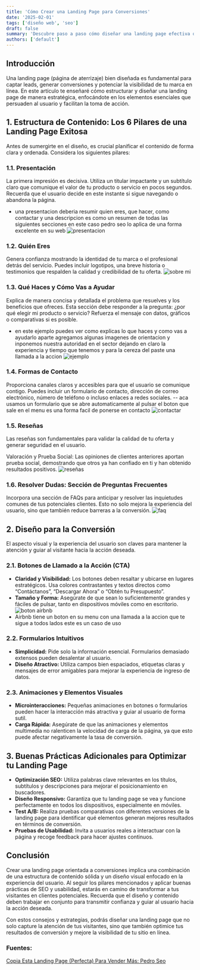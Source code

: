 ```yaml
---
title: 'Cómo Crear una Landing Page para Conversiones'
date: '2025-02-01'
tags: ['diseño web', 'seo']
draft: false
summary: 'Descubre paso a paso cómo diseñar una landing page efectiva que capte leads y mejore la conversión de tu sitio, con estrategias de contenido y diseño optimizadas para SEO.'
authors: ['default']
---
```


## Introducción

Una landing page (página de aterrizaje) bien diseñada es fundamental para captar leads, generar conversiones y potenciar la visibilidad de tu marca en línea. En este artículo te enseñaré cómo estructurar y diseñar una landing page de manera estratégica, enfocándote en los elementos esenciales que persuaden al usuario y facilitan la toma de acción.

## 1. Estructura de Contenido: Los 6 Pilares de una Landing Page Exitosa

Antes de sumergirte en el diseño, es crucial planificar el contenido de forma clara y ordenada. Considera los siguientes pilares:

### 1.1. Presentación

La primera impresión es decisiva. Utiliza un titular impactante y un subtítulo claro que comunique el valor de tu producto o servicio en pocos segundos. Recuerda que el usuario decide en este instante si sigue navegando o abandona la página.

- una presentacion deberia resumir quien eres, que hacer, como contactar y una descripcion es como un resumen de todas las siguientes secciones en este caso pedro seo lo aplica de una forma excelente en su web
  ![presentacion](https://res.cloudinary.com/dq0pfesxe/image/upload/v1738441600/o7r4cxwetniyj3806kvc.png)

### 1.2. Quién Eres

Genera confianza mostrando la identidad de tu marca o el profesional detrás del servicio. Puedes incluir logotipos, una breve historia o testimonios que respalden la calidad y credibilidad de tu oferta.
![sobre mi](https://res.cloudinary.com/dq0pfesxe/image/upload/v1738442772/Captura_de_pantalla_2025-02-01_214541_bz1ffr.png)

### 1.3. Qué Haces y Cómo Vas a Ayudar

Explica de manera concisa y detallada el problema que resuelves y los beneficios que ofreces. Esta sección debe responder a la pregunta: ¿por qué elegir mi producto o servicio? Refuerza el mensaje con datos, gráficos o comparativas si es posible.

- en este ejemplo puedes ver como explicas lo que haces y como vas a ayudarlo aparte agregamos algunas imagenes de orientacion y inponemos nuestra autoridad en el sector dejando en claro la experiencia y tiempo que tenemos y para la cereza del paste una llamada a la accion
  ![ejemplo](https://res.cloudinary.com/dq0pfesxe/image/upload/v1738441804/p1amvrtdhmkcdagtmiqp.png)

### 1.4. Formas de Contacto

Proporciona canales claros y accesibles para que el usuario se comunique contigo. Puedes incluir un formulario de contacto, dirección de correo electrónico, número de teléfono o incluso enlaces a redes sociales.
-- aca usamos un formulario que se abre automaticamente al pulsar el boton que sale en el menu es una forma facil de ponerse en contacto
![contactar](https://res.cloudinary.com/dq0pfesxe/image/upload/v1738442110/Captura_de_pantalla_2025-02-01_213439_qtjt1w.png)

### 1.5. Reseñas

Las reseñas son fundamentales para validar la calidad de tu oferta y generar seguridad en el usuario.

Valoración y Prueba Social: Las opiniones de clientes anteriores aportan prueba social, demostrando que otros ya han confiado en ti y han obtenido resultados positivos.
![reseñas](https://res.cloudinary.com/dq0pfesxe/image/upload/v1738442259/Captura_de_pantalla_2025-02-01_213532_w7vetc.png)

### 1.6. Resolver Dudas: Sección de Preguntas Frecuentes

Incorpora una sección de FAQs para anticipar y resolver las inquietudes comunes de tus potenciales clientes. Esto no solo mejora la experiencia del usuario, sino que también reduce barreras a la conversión.
![faq](https://res.cloudinary.com/dq0pfesxe/image/upload/v1738442490/Captura_de_pantalla_2025-02-01_214059_netr9j.png)

## 2. Diseño para la Conversión

El aspecto visual y la experiencia del usuario son claves para mantener la atención y guiar al visitante hacia la acción deseada.

### 2.1. Botones de Llamado a la Acción (CTA)

- **Claridad y Visibilidad:** Los botones deben resaltar y ubicarse en lugares estratégicos. Usa colores contrastantes y textos directos como “Contáctanos”, “Descargar Ahora” o “Obtén tu Presupuesto”.
- **Tamaño y Forma:** Asegúrate de que sean lo suficientemente grandes y fáciles de pulsar, tanto en dispositivos móviles como en escritorio.
  ![boton airbnb](https://res.cloudinary.com/dq0pfesxe/image/upload/v1738441373/krb06onkrmpxi79fksul.png)
- Airbnb tiene un boton en su menu con una llamada a la accion que te sigue a todos lados este es un caso de uso

### 2.2. Formularios Intuitivos

- **Simplicidad:** Pide solo la información esencial. Formularios demasiado extensos pueden desalentar al usuario.
- **Diseño Atractivo:** Utiliza campos bien espaciados, etiquetas claras y mensajes de error amigables para mejorar la experiencia de ingreso de datos.

### 2.3. Animaciones y Elementos Visuales

- **Microinteracciones:** Pequeñas animaciones en botones o formularios pueden hacer la interacción más atractiva y guiar al usuario de forma sutil.
- **Carga Rápida:** Asegúrate de que las animaciones y elementos multimedia no ralenticen la velocidad de carga de la página, ya que esto puede afectar negativamente la tasa de conversión.

## 3. Buenas Prácticas Adicionales para Optimizar tu Landing Page

- **Optimización SEO:** Utiliza palabras clave relevantes en los títulos, subtítulos y descripciones para mejorar el posicionamiento en buscadores.
- **Diseño Responsivo:** Garantiza que tu landing page se vea y funcione perfectamente en todos los dispositivos, especialmente en móviles.
- **Test A/B:** Realiza pruebas comparativas con diferentes versiones de la landing page para identificar qué elementos generan mejores resultados en términos de conversión.
- **Pruebas de Usabilidad:** Invita a usuarios reales a interactuar con la página y recoge feedback para hacer ajustes continuos.

## Conclusión

Crear una landing page orientada a conversiones implica una combinación de una estructura de contenido sólida y un diseño visual enfocado en la experiencia del usuario. Al seguir los pilares mencionados y aplicar buenas prácticas de SEO y usabilidad, estarás en camino de transformar a tus visitantes en clientes potenciales. Recuerda que el diseño y contenido deben trabajar en conjunto para transmitir confianza y guiar al usuario hacia la acción deseada.

Con estos consejos y estrategias, podrás diseñar una landing page que no solo capture la atención de tus visitantes, sino que también optimice tus resultados de conversión y mejore la visibilidad de tu sitio en línea.

### Fuentes:

[Copia Esta Landing Page (Perfecta) Para Vender Más: Pedro Seo](https://youtu.be/uKiBiB4p0PY?si=m-bwDOvjxScZCsQB)
